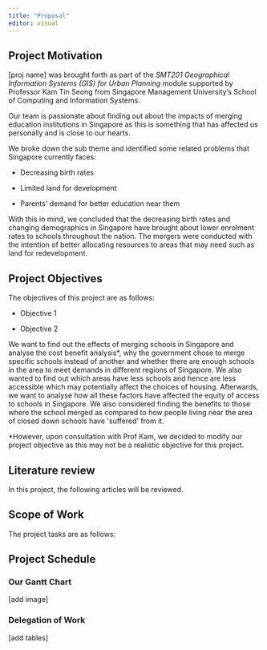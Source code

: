 ```yaml
---
title: "Proposal"
editor: visual
---
```


## Project Motivation

\[proj name\] was brought forth as part of the *SMT201 Geographical Information Systems (GIS) for Urban Planning* module supported by Professor Kam Tin Seong from Singapore Management University's School of Computing and Information Systems.\

Our team is passionate about finding out about the impacts of merging education institutions in Singapore as this is something that has affected us personally and is close to our hearts.\

We broke down the sub theme and identified some related problems that Singapore currently faces:

-   Decreasing birth rates

-   Limited land for development

-   Parents\' demand for better education near them 

With this in mind, we concluded that the decreasing birth rates and changing demographics in Singapore have brought about lower enrolment rates to schools throughout the nation. The mergers were conducted with the intention of better allocating resources to areas that may need such as land for redevelopment. 

## Project Objectives

The objectives of this project are as follows:

-   Objective 1

-   Objective 2

We want to find out the effects of merging schools in Singapore and analyse the cost benefit analysis\*, why the government chose to merge specific schools instead of another and whether there are enough schools in the area to meet demands in different regions of Singapore. We also wanted to find out which areas have less schools and hence are less accessible which may potentially affect the choices of housing. Afterwards, we want to analyse how all these factors have affected the equity of access to schools in Singapore. We also considered finding the benefits to those where the school merged as compared to how people living near the area of closed down schools have \'suffered\' from it.

\*However, upon consultation with Prof Kam, we decided to modify our project objective as this may not be a realistic objective for this project.

## 

## Literature review

In this project, the following articles will be reviewed.

## 

## Scope of Work

The project tasks are as follows:

## Project Schedule

### Our Gantt Chart

\[add image\]

### Delegation of Work

\[add tables\]

